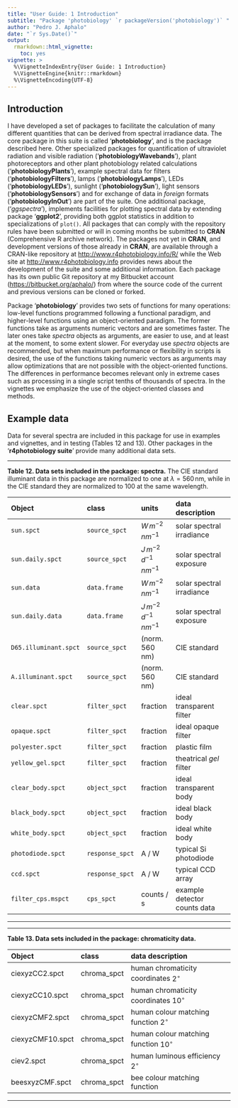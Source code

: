 ---
title: "User Guide: 1 Introduction"
subtitle: "Package 'photobiology' `r packageVersion('photobiology')` "
author: "Pedro J. Aphalo"
date: "`r Sys.Date()`"
output: 
  rmarkdown::html_vignette:
    toc: yes
vignette: >
  %\VignetteIndexEntry{User Guide: 1 Introduction}
  %\VignetteEngine{knitr::rmarkdown}
  %\VignetteEncoding{UTF-8}
---

## Introduction

I have developed a set of packages to
facilitate the calculation of many different quantities that can be derived from spectral irradiance data. The core package in this suite is called '**photobiology**', and is the package described here. Other specialized packages for quantification of ultraviolet radiation and visible radiation ('**photobiologyWavebands**'), plant photoreceptors and other plant photobiology related calculations ('**photobiologyPlants**'), example spectral data for filters ('**photobiologyFilters**'), lamps ('**photobiologyLamps**'), LEDs ('**photobiologyLEDs**'), sunlight ('**photobiologySun**'), light sensors ('**photobiologySensors**') and for exchange of data in _foreign_ formats ('**photobiologyInOut**') are part of the suite. One additional package, ('*ggspectra*'), implements facilities for plotting spectral data by extending package '**ggplot2**', providing both ggplot statistics in addition to specializations of `plot()`. All packages that can comply with the repository rules have been submitted or will in coming months be submitted to **CRAN** (Comprehensive R archive network). The packages not yet in **CRAN**, and development versions of those already in **CRAN**, are available through a CRAN-like repository at <http://www.r4photobiology.info/R/> while the Web site at <http://www.r4photobiology.info> provides news about the development of the suite and some additional information. Each package has its own public Git repository at my Bitbucket account (<https://bitbucket.org/aphalo/>) from where the source code of the current and previous versions can be cloned or forked.

Package '**photobiology**' provides two sets of functions for many operations: low-level functions programmed following a functional paradigm, and higher-level functions using an object-oriented paradigm. The former functions take as arguments numeric vectors and are sometimes faster. The later ones take _spectra_ objects as arguments, are easier to use, and at least at the moment, to some extent slower. For everyday use _spectra_ objects are recommended, but when maximum performance or flexibility in scripts is desired, the use of the functions taking numeric vectors as arguments may allow optimizations that are not possible with the object-oriented functions. The differences in performance becomes relevant only in extreme cases such as processing in a single script tenths of thousands of spectra. In the vignettes we emphasize the use of the object-oriented classes and methods.

## Example data

Data for several spectra are included in this package for use in examples and vignettes, and in testing (Tables 12 and 13). Other packages in the '**r4photobiology suite**' provide many additional data sets.

<hr>

**Table 12. Data sets included in the package: spectra.** The CIE standard illuminant data in this package are normalized to one at $\lambda = 560\,$nm, while in the CIE standard they are normalized to 100 at the same wavelength.
 
| Object | class | units      | data description          |
|:--------|:-------|:----------|:---------------------------|
| `sun.spct` | `source_spct` | $W\,m^{-2}\,nm^{-1}$ | solar spectral irradiance |
| `sun.daily.spct` | `source_spct` | $J\,m^{-2}\,d^{-1}\,nm^{-1}$  | solar spectral exposure |
| `sun.data` | `data.frame` | $W\,m^{-2}\,nm^{-1}$ | solar spectral irradiance |
| `sun.daily.data` | `data.frame` | $J\,m^{-2}\,d^{-1}\,nm^{-1}$  | solar spectral exposure|
| `D65.illuminant.spct` | `source_spct` | (norm. 560 nm) | CIE standard |
| `A.illuminant.spct` | `source_spct` | (norm. 560 nm)  | CIE standard |
| `clear.spct` | `filter_spct` | fraction | ideal transparent filter |
| `opaque.spct` | `filter_spct` | fraction | ideal opaque filter |
| `polyester.spct` | `filter_spct` | fraction | plastic film |
| `yellow_gel.spct` | `filter_spct` | fraction | theatrical _gel_ filter |
| `clear_body.spct` | `object_spct` | fraction | ideal transparent body |
| `black_body.spct` | `object_spct` | fraction | ideal black body |
| `white_body.spct` | `object_spct` | fraction | ideal white body |
| `photodiode.spct` | `response_spct` |  A / W  | typical Si photodiode |
| `ccd.spct` | `response_spct` |  A / W | typical CCD array |
| `filter_cps.mspct` | `cps_spct` | counts / s | example detector counts data |

<hr>

<hr>

**Table 13. Data sets included in the package: chromaticity data.**

| Object  | class  | data description                 |
|:--------|:-------|:-------------------------------|
| ciexyzCC2.spct | chroma_spct |  human chromaticity coordinates $2^\circ$ |
| ciexyzCC10.spct | chroma_spct |   human chromaticity coordinates $10^\circ$  |
| ciexyzCMF2.spct | chroma_spct |   human colour matching function $2^\circ$ |
| ciexyzCMF10.spct | chroma_spct |  human colour matching function $10^\circ$ |
| ciev2.spct | chroma_spct |  human luminous efficiency $2^\circ$ |
| beesxyzCMF.spct |  chroma_spct |  bee colour matching function |

<hr>
